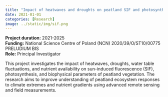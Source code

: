 ```yaml
---
title: "Impact of heatwaves and droughts on peatland SIF and photosynthesis"
date: 2021-01-01
categories: [Research]
image: ../static/img/sif.png
---
```


**Project duration:** 2021-2025  
**Funding:** National Science Centre of Poland (NCN) 2020/39/O/ST10/00775 PRELUDIUM BIS  
**Role:** Principal Investigator

This project investigates the impact of heatwaves, droughts, water table fluctuations, and nutrient availability on sun-induced fluorescence (SIF), photosynthesis, and biophysical parameters of peatland vegetation. The research aims to improve understanding of peatland ecosystem responses to climate extremes and nutrient gradients using advanced remote sensing and field measurements.
